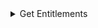 
<details>
<summary>Get Entitlements</summary>
<Tabs>
<TabItem value="go" label="Go">

```go
package main

import (
	"context"
	"log"

	"github.com/opentdf/platform/protocol/go/authorization"
	"github.com/opentdf/platform/protocol/go/entity"
	"github.com/opentdf/platform/sdk"
)

func main() {

	platformEndpoint := "http://localhost:9002"

	// Create a new client
	client, err := sdk.New(
		platformEndpoint,
		sdk.WithClientCredentials("opentdf", "secret", nil),
	)

	if err != nil {
		log.Fatal(err)
	}

	// Get Entitlements using v2 API
	entitlementReq := &authorization.GetEntitlementsRequest{
		EntityIdentifier: &authorization.EntityIdentifier{
			EntityChain: &entity.EntityChain{
				Entities: []*entity.Entity{
					{
						Id: "entity-1",
						EntityType: &entity.Entity_ClientId{
							ClientId: "opentdf",
						},
					},
				},
			},
		},
	}

	entitlements, err := client.Authorization.GetEntitlements(context.Background(), entitlementReq)
	if err != nil {
		log.Fatal(err)
	}

	log.Printf("Entitlements: %v", entitlements.GetEntitlements())
}
```

</TabItem>
<TabItem value="java" label="Java">

```java
package io.opentdf.platform;
import io.opentdf.platform.sdk.*;

import java.util.concurrent.ExecutionException;

import io.opentdf.platform.authorization.*;

import java.util.List;

public class GetEntitlements {
    public static void main(String[] args) throws ExecutionException, InterruptedException{

        String clientId = "opentdf";
        String clientSecret = "secret";
        String platformEndpoint = "localhost:8080";

        SDKBuilder builder = new SDKBuilder();
        SDK sdk = builder.platformEndpoint(platformEndpoint)
                .clientSecret(clientId, clientSecret).useInsecurePlaintextConnection(true)
                .build();
    
        GetEntitlementsRequest request = GetEntitlementsRequest.newBuilder()
        .addEntities(Entity.newBuilder().setId("entity-1").setClientId("opentdf"))
        .build();

        GetEntitlementsResponse resp = sdk.getServices().authorization().getEntitlements(request).get();

        List<EntityEntitlements> entitlements = resp.getEntitlementsList();

        System.out.println(entitlements.get(0).getAttributeValueFqnsList());
    }
}
```

</TabItem>
<TabItem value="js" label="Javascript">

```javascript
```

</TabItem>
</Tabs>
</details>